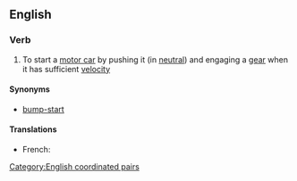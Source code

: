 ==English==

===Verb===
{{en-verb|head=[[push]]-[[start]]}}

# To start a [[motor car]] by pushing it (in [[neutral]]) and engaging a [[gear]] when it has sufficient [[velocity]]

====Synonyms====
* [[bump-start]]

====Translations====
{{trans-top|start by pushing}}
* French: {{t+|fr|démarrer à la poussette}}
{{trans-bottom}}

[[Category:English coordinated pairs]]